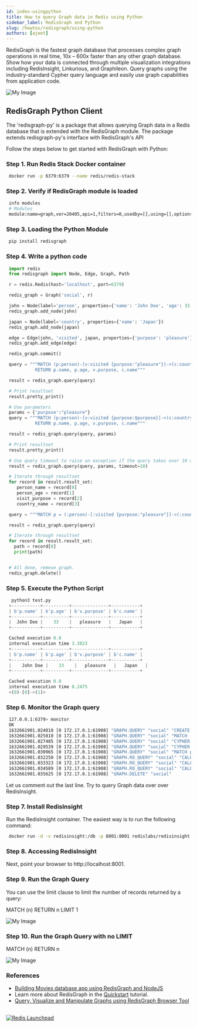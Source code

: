 ```yaml
---
id: index-usingpython
title: How to query Graph data in Redis using Python
sidebar_label: RedisGraph and Python
slug: /howtos/redisgraph/using-python
authors: [ajeet]
---
```



<GraphEol />
<Authors frontMatter={frontMatter} />

RedisGraph is the fastest graph database that processes complex graph operations in real time, 10x – 600x faster than any other graph database. Show how your data is connected through multiple visualization integrations including RedisInsight, Linkurious, and Graphileon. Query graphs using the industry-standard Cypher query language and easily use graph capabilities from application code.

![My Image](redisgraph_python.png)

## RedisGraph Python Client

The 'redisgraph-py' is a package that allows querying Graph data in a Redis database that is extended with the RedisGraph module. The package extends redisgraph-py's interface with RedisGraph's API

Follow the steps below to get started with RedisGraph with Python:

### Step 1. Run Redis Stack Docker container

```bash
 docker run -p 6379:6379 --name redis/redis-stack
```

### Step 2. Verify if RedisGraph module is loaded

```bash
 info modules
 # Modules
 module:name=graph,ver=20405,api=1,filters=0,usedby=[],using=[],options=[]
```

### Step 3. Loading the Python Module

```bash
 pip install redisgraph
```

### Step 4. Write a python code

```python
 import redis
 from redisgraph import Node, Edge, Graph, Path

 r = redis.Redis(host='localhost', port=6379)

 redis_graph = Graph('social', r)

 john = Node(label='person', properties={'name': 'John Doe', 'age': 33, 'gender': 'male', 'status': 'single'})
 redis_graph.add_node(john)

 japan = Node(label='country', properties={'name': 'Japan'})
 redis_graph.add_node(japan)

 edge = Edge(john, 'visited', japan, properties={'purpose': 'pleasure'})
 redis_graph.add_edge(edge)

 redis_graph.commit()

 query = """MATCH (p:person)-[v:visited {purpose:"pleasure"}]->(c:country)
		   RETURN p.name, p.age, v.purpose, c.name"""

 result = redis_graph.query(query)

 # Print resultset
 result.pretty_print()

 # Use parameters
 params = {'purpose':"pleasure"}
 query = """MATCH (p:person)-[v:visited {purpose:$purpose}]->(c:country)
		   RETURN p.name, p.age, v.purpose, c.name"""

 result = redis_graph.query(query, params)

 # Print resultset
 result.pretty_print()

 # Use query timeout to raise an exception if the query takes over 10 milliseconds
 result = redis_graph.query(query, params, timeout=10)

 # Iterate through resultset
 for record in result.result_set:
	person_name = record[0]
	person_age = record[1]
	visit_purpose = record[2]
	country_name = record[3]

 query = """MATCH p = (:person)-[:visited {purpose:"pleasure"}]->(:country) RETURN p"""

 result = redis_graph.query(query)

 # Iterate through resultset
 for record in result.result_set:
   path = record[0]
   print(path)


 # All done, remove graph.
 redis_graph.delete()
```

### Step 5. Execute the Python Script

```python
  python3 test.py
 +-----------+----------+--------------+-----------+
 | b'p.name' | b'p.age' | b'v.purpose' | b'c.name' |
 +-----------+----------+--------------+-----------+
 |  John Doe |    33    |   pleasure   |   Japan   |
 +-----------+----------+--------------+-----------+

 Cached execution 0.0
 internal execution time 3.3023
 +-----------+----------+--------------+-----------+
 | b'p.name' | b'p.age' | b'v.purpose' | b'c.name' |
 +-----------+----------+--------------+-----------+
 |    John Doe |    33    |   pleasure   |   Japan   |
 +-----------+----------+--------------+-----------+

 Cached execution 0.0
 internal execution time 0.2475
 <(0)-[0]->(1)>
```

### Step 6. Monitor the Graph query

```bash
 127.0.0.1:6379> monitor
 OK
 1632661901.024018 [0 172.17.0.1:61908] "GRAPH.QUERY" "social" "CREATE (youkjweasb:person{age:33,gender:\"male\",name:\"John Doe\",status:\"single\"}),(jilbktlmgw:country{name:\"Japan\"}),(youkjweasb:person{age:33,gender:\"male\",name:\"John Doe\",status:\"single\"})-[:visited{purpose:\"pleasure\"}]->(jilbktlmgw:country{name:\"Japan\"})" "--compact"
 1632661901.025810 [0 172.17.0.1:61908] "GRAPH.QUERY" "social" "MATCH (p:person)-[v:visited {purpose:\"pleasure\"}]->(c:country)\n\t\t   RETURN p.name, p.age, v.purpose, c.name" "--compact"
 1632661901.027485 [0 172.17.0.1:61908] "GRAPH.QUERY" "social" "CYPHER purpose=\"pleasure\" MATCH (p:person)-[v:visited {purpose:$purpose}]->(c:country)\n\t\t   RETURN p.name, p.age, v.purpose, c.name" "--compact"
 1632661901.029539 [0 172.17.0.1:61908] "GRAPH.QUERY" "social" "CYPHER purpose=\"pleasure\" MATCH (p:person)-[v:visited {purpose:$purpose}]->(c:country)\n\t\t   RETURN p.name, p.age, v.purpose, c.name" "--compact" "timeout" "10"
 1632661901.030965 [0 172.17.0.1:61908] "GRAPH.QUERY" "social" "MATCH p = (:person)-[:visited {purpose:\"pleasure\"}]->(:country) RETURN p" "--compact"
 1632661901.032250 [0 172.17.0.1:61908] "GRAPH.RO_QUERY" "social" "CALL db.labels()" "--compact"
 1632661901.033323 [0 172.17.0.1:61908] "GRAPH.RO_QUERY" "social" "CALL db.propertyKeys()" "--compact"
 1632661901.034589 [0 172.17.0.1:61908] "GRAPH.RO_QUERY" "social" "CALL db.relationshipTypes()" "--compact"
 1632661901.035625 [0 172.17.0.1:61908] "GRAPH.DELETE" "social"
```

Let us comment out the last line. Try to query Graph data over over RedisInsight.

### Step 7. Install RedisInsight

Run the RedisInsight container. The easiest way is to run the following command:

```bash
 docker run -d -v redisinsight:/db -p 8001:8001 redislabs/redisinsight:latest
```

### Step 8. Accessing RedisInsight

Next, point your browser to http://localhost:8001.

### Step 9. Run the Graph Query

You can use the limit clause to limit the number of records returned by a query:

MATCH (n) RETURN n LIMIT 1

![My Image](redisgraph_redisinsight_1.png)

### Step 10. Run the Graph Query with no LIMIT

MATCH (n) RETURN n

![My Image](redisgraph_redisinsight_2.png)

### References

- [Building Movies database app using RedisGraph and NodeJS](/howtos/redisgraphmovies/)
- Learn more about RedisGraph in the [Quickstart](https://oss.redis.com/redisgraph/) tutorial.
- [Query, Visualize and Manipulate Graphs using RedisGraph Browser Tool](/explore/redisinsight/redisgraph)

##

<div>
  <a
    href="https://launchpad.redis.com"
    target="_blank"
    rel="noopener"
    className="link">
    <img
      src="/img/launchpad.png"
      className="thumb"
      loading="lazy"
      alt="Redis Launchpad"
    />
  </a>
</div>
